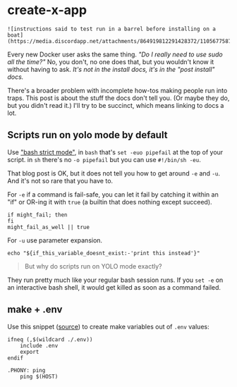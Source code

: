 # create-x-app

```
![instructions said to test run in a barrel before installing on a boat](https://media.discordapp.net/attachments/864919812291428372/1105677587516239983/FB_IMG_16836844138238854.jpg)
```

Every new Docker user asks the same thing.
_"Do I really need to use sudo all the time?"_
No, you don't, no one does that, but you wouldn't know it without having to ask.
_It's not in the install docs, it's in the "post install" docs._

There's a broader problem with incomplete how-tos making people run into traps.
This post is about the stuff the docs don't tell you.
(Or maybe they do, but you didn't read it.)
I'll try to be succinct,
which means linking to docs a lot.

## Scripts run on yolo mode by default

Use ["bash strict mode"][rau],
in `bash` that's `set -euo pipefail` at the top of your script.
in `sh` there's no `-o pipefail` but you can use `#!/bin/sh -eu`.

[rau]: http://redsymbol.net/articles/unofficial-bash-strict-mode/

That blog post is OK,
but it does not tell you how to get around `-e` and `-u`.
And it's not so rare that you have to.

For `-e` if a command is fail-safe,
you can let it fail by catching it within an "if" or OR-ing it with `true`
(a builtin that does nothing except succeed).

```
if might_fail; then
fi
might_fail_as_well || true
```

For `-u` use parameter expansion.

```
echo "${if_this_variable_doesnt_exist:-'print this instead'}"
```

> But why do scripts run on YOLO mode exactly?

They run pretty much like your regular bash session runs.
If you `set -e` on an interactive bash shell,
it would get killed as soon as a command failed.

## make + .env

Use this snippet ([source][r202]) to create make variables out of `.env` values:

[r202]: https://www.robg3d.com/2020/05/2288/

```
ifneq (,$(wildcard ./.env))
	include .env
	export
endif

.PHONY: ping
	ping $(HOST)
```
